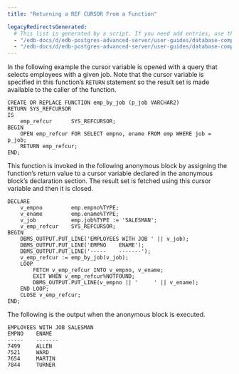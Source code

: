 ```yaml
---
title: "Returning a REF CURSOR From a Function"

legacyRedirectsGenerated:
  # This list is generated by a script. If you need add entries, use the `legacyRedirects` key.
  - "/edb-docs/d/edb-postgres-advanced-server/user-guides/database-compatibility-stored-procedural-language-guide/13/returning_a_ref_cursor_from_a_function.html"
  - "/edb-docs/d/edb-postgres-advanced-server/user-guides/database-compatibility-stored-procedural-language-guide/latest/returning_a_ref_cursor_from_a_function.html"
---
```


<div id="returning_a_ref_cursor_from_a_function" class="registered_link"></div>

In the following example the cursor variable is opened with a query that selects employees with a given job. Note that the cursor variable is specified in this function’s `RETURN` statement so the result set is made available to the caller of the function.

```text
CREATE OR REPLACE FUNCTION emp_by_job (p_job VARCHAR2)
RETURN SYS_REFCURSOR
IS
    emp_refcur      SYS_REFCURSOR;
BEGIN
    OPEN emp_refcur FOR SELECT empno, ename FROM emp WHERE job = p_job;
    RETURN emp_refcur;
END;
```

This function is invoked in the following anonymous block by assigning the function’s return value to a cursor variable declared in the anonymous block’s declaration section. The result set is fetched using this cursor variable and then it is closed.

```text
DECLARE
    v_empno         emp.empno%TYPE;
    v_ename         emp.ename%TYPE;
    v_job           emp.job%TYPE := 'SALESMAN';
    v_emp_refcur    SYS_REFCURSOR;
BEGIN
    DBMS_OUTPUT.PUT_LINE('EMPLOYEES WITH JOB ' || v_job);
    DBMS_OUTPUT.PUT_LINE('EMPNO    ENAME');
    DBMS_OUTPUT.PUT_LINE('-----    -------');
    v_emp_refcur := emp_by_job(v_job);
    LOOP
        FETCH v_emp_refcur INTO v_empno, v_ename;
        EXIT WHEN v_emp_refcur%NOTFOUND;
        DBMS_OUTPUT.PUT_LINE(v_empno || '     ' || v_ename);
    END LOOP;
    CLOSE v_emp_refcur;
END;
```

The following is the output when the anonymous block is executed.

```text
EMPLOYEES WITH JOB SALESMAN
EMPNO    ENAME
-----    -------
7499     ALLEN
7521     WARD
7654     MARTIN
7844     TURNER
```
